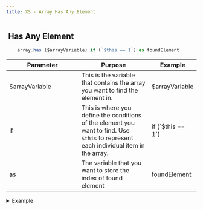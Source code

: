 ```yaml
---
title: XS - Array Has Any Element
---
```


## <img src="../assets/docuBadge (10).png" alt="" data-size="line" /> Has Any Element <a href="#xs-arrayhas" id="xs-arrayhas"></a>

```javascript
    array.has ($arrayVariable) if (`$this == 1`) as foundElement
```

<table><thead><tr><th width="175">Parameter</th><th>Purpose</th><th>Example</th></tr></thead><tbody><tr><td>$arrayVariable</td><td>This is the variable that contains the array you want to find the element in.</td><td>$arrayVariable</td></tr><tr><td>if</td><td>This is where you define the conditions of the element you want to find. Use <code>$this</code> to represent each individual item in the array.</td><td>if (`$this == 1`)</td></tr><tr><td>as</td><td>The variable that you want to store the index of found element</td><td>foundElement</td></tr></tbody></table>

<details>

<summary>Example</summary>

```javascript
    array.has ($arrayVariable) if (`$this == 1`) as foundElement
```

![](<../assets/CleanShot 2025-03-06 at 12.19.39.png>)

![](<../assets/CleanShot 2025-03-06 at 12.27.01 (2).png>)

</details>
